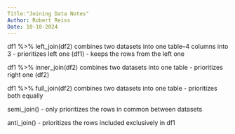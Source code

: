```yaml
---
Title:"Joining Data Notes"
Author: Robert Reiss
Date: 10-10-2024
---
```

df1 %>% 
  left_join(df2)
combines two datasets into one table--4 columns into 3
  - prioritizes left one (df1)
  - keeps the rows from the left one 

df1 %>% 
  inner_join(df2)
combines two datasets into one table
  - prioritizes right one (df2)

df1 %>% 
  full_join(df2)
combines two datasets into one table
  - prioritizes both equally
  
semi_join()
- only prioritizes the rows in common between datasets

anti_join()
- prioritizes the rows included exclusively in df1
